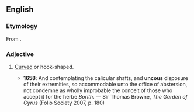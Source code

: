 ==English==

===Etymology===
From {{etyl|la|en}} {{m|la|uncus}}.

===Adjective===
{{en-adj}}

# {{lb|en|rare}} [[curved|Curved]] or hook-shaped.
#* '''1658''': And contemplating the calicular shafts, and '''uncous''' disposure of their extremities, so accommodable unto the office of abstersion, not condemne as wholly improbable the conceit of those who accept it for the herbe ''Borith''. — Sir Thomas Browne, ''The Garden of Cyrus'' (Folio Society 2007, p. 180)